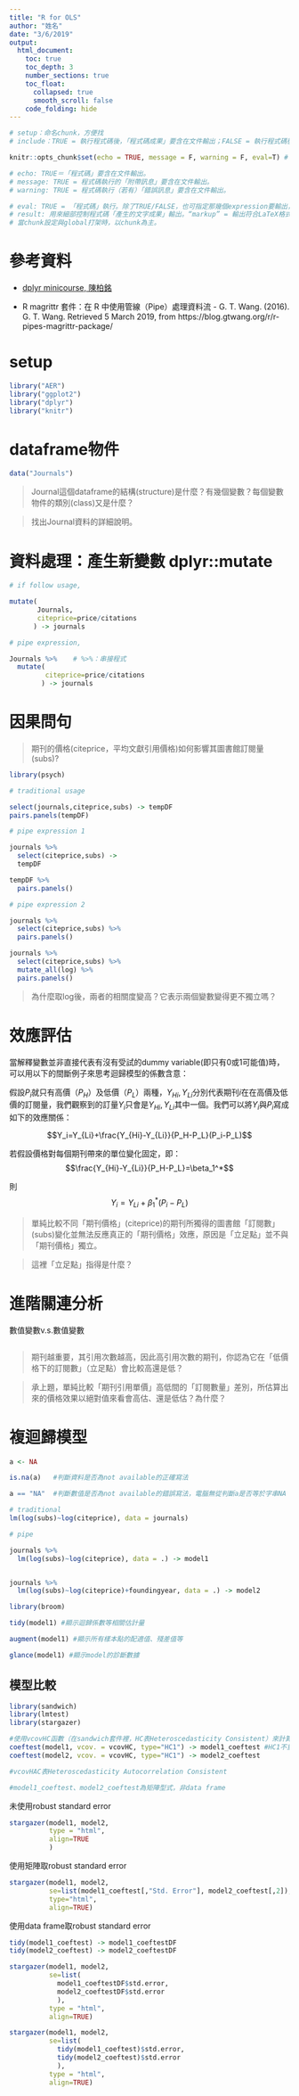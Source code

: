 ```yaml
---
title: "R for OLS"
author: "姓名"
date: "3/6/2019"
output: 
  html_document: 
    toc: true
    toc_depth: 3
    number_sections: true
    toc_float:
      collapsed: true
      smooth_scroll: false
    code_folding: hide
---
```


```r

# setup：命名chunk，方便找
# include：TRUE = 執行程式碼後，「程式碼成果」要含在文件輸出；FALSE = 執行程式碼後，「程式碼成果」不要在文件輸出。

knitr::opts_chunk$set(echo = TRUE, message = F, warning = F, eval=T) # global設定

# echo: TRUE＝「程式碼」要含在文件輸出。
# message: TRUE = 程式碼執行的「附帶訊息」要含在文件輸出。
# warning: TRUE = 程式碼執行（若有）「錯誤訊息」要含在文件輸出。

# eval: TRUE = 「程式碼」執行。除了TRUE/FALSE，也可指定那幾個expression要輸出，expression不是程式行，而是一個完整的程式表達。如：eval=c(1,5)是指第1和第5個程式表達要輸出。
# result: 用來細部控制程式碼「產生的文字成果」輸出。“markup” = 輸出符合LaTeX格式（內定）。“asis” = 維持螢幕所見輸出。“hide” = 不輸出。
# 當chunk設定與global打架時，以chunk為主。

```

# 參考資料

  * [dplyr minicourse, 陳柏銘](https://bookdown.org/PoMingChen/Dplyr_minicourse/)
  
  * R magrittr 套件：在 R 中使用管線（Pipe）處理資料流 - G. T. Wang. (2016). G. T. Wang. Retrieved 5 March 2019, from https://blog.gtwang.org/r/r-pipes-magrittr-package/


# setup

```r
library("AER")
library("ggplot2")
library("dplyr")
library("knitr")
```


# dataframe物件


```r
data("Journals")
```


> Journal這個dataframe的結構(structure)是什麼？有幾個變數？每個變數物件的類別(class)又是什麼？

> 找出Journal資料的詳細說明。


# 資料處理：產生新變數 dplyr::mutate

```r

# if follow usage,

mutate(
       Journals,
       citeprice=price/citations
      ) -> journals

# pipe expression,

Journals %>%    # %>%：串接程式
  mutate(
         citeprice=price/citations
        ) -> journals


```


# 因果問句

> 期刊的價格(citeprice，平均文獻引用價格)如何影響其圖書館訂閱量(subs)? 

```r

library(psych)

```


```r

# traditional usage

select(journals,citeprice,subs) -> tempDF
pairs.panels(tempDF)

```

```r

# pipe expression 1

journals %>% 
  select(citeprice,subs) ->
  tempDF

tempDF %>%
  pairs.panels()

```

```r

# pipe expression 2

journals %>% 
  select(citeprice,subs) %>%
  pairs.panels()


```


```r

journals %>% 
  select(citeprice,subs) %>%
  mutate_all(log) %>%
  pairs.panels()


```


> 為什麼取log後，兩者的相關度變高？它表示兩個變數變得更不獨立嗎？

# 效應評估


當解釋變數並非直接代表有沒有受試的dummy variable(即只有0或1可能值)時，可以用以下的間斷例子來思考迴歸模型的係數含意：

假設$P_i$就只有高價（$P_H$）及低價（$P_L$）兩種，$Y_{Hi},Y_{Li}$分別代表期刊$i$在在高價及低價的訂閱量，我們觀察到的訂量$Y_i$只會是$Y_{Hi},Y_{Li}$其中一個。我們可以將$Y_i$與$P_i$寫成如下的效應關係：

$$Y_i=Y_{Li}+\frac{Y_{Hi}-Y_{Li}}{P_H-P_L}(P_i-P_L)$$


若假設價格對每個期刊帶來的單位變化固定，即：
$$\frac{Y_{Hi}-Y_{Li}}{P_H-P_L}=\beta_1^*$$

則
$$Y_i=Y_{Li}+\beta_1^*(P_i-P_L)$$



> 單純比較不同「期刊價格」(citeprice)的期刊所獨得的圖書館「訂閱數」(subs)變化並無法反應真正的「期刊價格」效應，原因是「立足點」並不與「期刊價格」獨立。

> 這裡「立足點」指得是什麼？


# 進階關連分析

數值變數v.s.數值變數

```r


```

> 期刊越重要，其引用次數越高，因此高引用次數的期刊，你認為它在「低價格下的訂閱數」（立足點）會比較高還是低？

> 承上題，單純比較「期刊引用單價」高低間的「訂閱數量」差別，所估算出來的價格效果以絕對值來看會高估、還是低估？為什麼？

# 複迴歸模型

```r
a <- NA

```


```r

is.na(a)   #判斷資料是否為not available的正確寫法

a == "NA"  #判斷數值是否為not available的錯誤寫法，電腦無從判斷a是否等於字串NA

```

```r

# traditional
lm(log(subs)~log(citeprice), data = journals)

# pipe

journals %>%
  lm(log(subs)~log(citeprice), data = .) -> model1


journals %>%
  lm(log(subs)~log(citeprice)+foundingyear, data = .) -> model2

```


```r

library(broom)

```

```r

tidy(model1) #顯示迴歸係數等相關估計量

```

```r

augment(model1) #顯示所有樣本點的配適值、殘差值等

```

```r

glance(model1) #顯示model的診斷數據

```


## 模型比較

```r

library(sandwich)
library(lmtest)
library(stargazer)

```
 
```r

#使用vcovHC函數（在sandwich套件裡，HC表Heteroscedasticity Consistent）來計算model1、model2(橫斷面資料)的共變異數矩陣
coeftest(model1, vcov. = vcovHC, type="HC1") -> model1_coeftest #HC1不重要
coeftest(model2, vcov. = vcovHC, type="HC1") -> model2_coeftest

#vcovHAC表Heteroscedasticity Autocorrelation Consistent

#model1_coeftest、model2_coeftest為矩陣型式，非data frame


```

未使用robust standard error
```r

stargazer(model1, model2,
          type = "html",
          align=TRUE
          )

```


 
使用矩陣取robust standard error
```r

stargazer(model1, model2, 
          se=list(model1_coeftest[,"Std. Error"], model2_coeftest[,2]),
          type="html",
          align=TRUE)

```

使用data frame取robust standard error
```r

tidy(model1_coeftest) -> model1_coeftestDF
tidy(model2_coeftest) -> model2_coeftestDF

```

```r

stargazer(model1, model2,
          se=list(
            model1_coeftestDF$std.error, 
            model2_coeftestDF$std.error
            ),
          type = "html",
          align=TRUE)


```

```r

stargazer(model1, model2,
          se=list(
            tidy(model1_coeftest)$std.error, 
            tidy(model2_coeftest)$std.error
            ),
          type = "html",
          align=TRUE)

```


